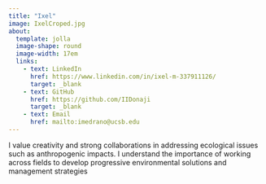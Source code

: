 ```yaml
---
title: "Ixel"
image: IxelCroped.jpg
about: 
  template: jolla
  image-shape: round
  image-width: 17em
  links: 
    - text: LinkedIn
      href: https://www.linkedin.com/in/ixel-m-337911126/
      target: _blank
    - text: GitHub
      href: https://github.com/IIDonaji
      target: _blank
    - text: Email
      href: mailto:imedrano@ucsb.edu
---
```


I value creativity and strong collaborations in addressing ecological issues such as anthropogenic impacts.
I understand the importance of working across fields to develop progressive environmental solutions and management strategies
